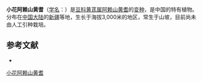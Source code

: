 {{Infraspeciesbox
| name = 小花阿赖山黄耆
| status = 
| status_system = 
| image =
| genus = Astragalus
| species link = 阿赖山黄耆
| species = saratagius
| varietas = minutiflorus
| authority = S. B. Ho in Bull.
}}

'''小花阿赖山黄耆'''（[[学名|学名]]：{{lang|la|''Astragalus saratagius'' var. ''minutiflorus''}}）是[[豆科|豆科]][[黄芪属|黄芪属]][[阿赖山黄耆|阿赖山黄耆]]的[[变种|变种]]，是中国的特有植物。分布在[[中国大陆|中国大陆]]的[[新疆|新疆]]等地，生长于海拔3,000米的地区，常生于山坡，目前尚未由人工引种栽培。

== 参考文献 ==
<div class="references-small">
* {{cite web| url =http://www.bioinfo.cn/db05/KmzwSpecies.php?action=view&id=15790| title =小花阿赖山黄耆（变种）| work =《中国高等植物数据库全库》| publisher =中国科学院微生物研究所| author =昆明植物研究所| accessdate =2009-02-25| deadurl =yes| archiveurl =https://web.archive.org/web/20160305011309/http://www.bioinfo.cn/db05/KmzwSpecies.php?action=view&id=15790| archivedate =2016-03-05}}
</div>
{{Taxonbar|from=Q10960307}}

[[Category:黄芪属|小花阿赖山黄耆]]


{{植物小作品}}